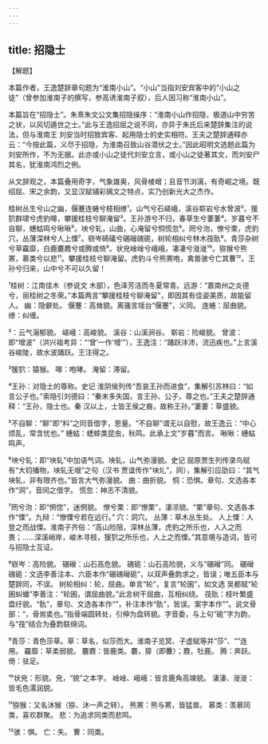 ```yaml
---
---
---
```

title: 招隐士
---







【解题】

本篇作者，王逸楚辞章句题为“淮南小山”。“小山”当指刘安宾客中的“小山之徒”（曾参加淮南子的撰写，参高诱淮南子叙），后人因习称“淮南小山”。

本篇旨在“招隐士”。朱熹朱文公文集招隐操序：“淮南小山作招隐，极道山中穷苦之状，以风切遁世之士。”此与王逸招屈之说不同，亦异于朱氏后来楚辞集注的说法，但与淮南王 刘安当时招致宾客、起用隐士的史实相符。王夫之楚辞通释亦云：“今按此篇，义尽于招隐，为淮南召致山谷潜伏之士。”因此昭明文选题此篇为刘安所作，不为无据。此亦或小山之徒代刘安立言，或小山之徒著其文，而刘安尸其名，犹淮南鸿烈之例。

从文辞观之，本篇叠用奇字，气象雄奥，风骨棱嶒；且音节浏漓，有奇崛之境。既绍屈、宋之余韵，又显汉赋铺彩摛文之特点，实乃创新光大之杰作。

桂树丛生兮山之幽，偃蹇连蜷兮枝相缭¹。山气兮石嵯峨，溪谷崭岩兮水曾波²。猨狖群啸兮虎豹嗥，攀援桂枝兮聊淹留³。王孙游兮不归，春草生兮萋萋⁴。岁暮兮不自聊，蟪蛄鸣兮啾啾⁵。坱兮轧，山曲，心淹留兮恫慌忽⁶。罔兮沕，憭兮栗，虎豹穴，丛薄深林兮人上慄⁷。嵚岑碕礒兮碅磳磈硊，树轮相纠兮林木茷骩⁸。青莎杂树兮草靃靡，白鹿麏麚兮或腾或倚⁹。状皃崯崯兮峨峨，凄凄兮漇漇¹⁰。猕猴兮熊罴，慕类兮以悲¹¹。攀援桂枝兮聊淹留。虎豹斗兮熊罴咆，禽兽骇兮亡其曹¹²。王孙兮归来，山中兮不可以久留！

¹桂树：江南佳木（参说文 木部），色泽芳洁而冬夏常青。远游：“嘉南州之炎德兮，丽桂树之冬荣。”本篇两言“攀援桂枝兮聊淹留”，即因其有佳姿美质，故能留人。 幽：隐僻处。 偃蹇：高耸貌。离骚言瑶台“偃蹇”，义同。 连蜷：屈曲貌。 缭：纠缠。

²：云气滃郁貌。 嵯峨：高峻貌。 溪谷：山溪涧谷。 崭岩：险峻貌。 曾波：即“增波”（洪兴祖考异：“‘曾’一作‘增’”），王逸注：“踊跃沣沛，流迅疾也。”上言溪谷峻陡，故水波踊跃。王注得之。

³猨狖：猿猴。 嗥：咆哮。 淹留：滞留。

⁴王孙：对隐士的尊称。史记 淮阴侯列传“吾哀王孙而进食”，集解引苏林曰：“如言公子也。”索隐引刘德曰：“秦末多失国，言王孙、公子，尊之也。”王夫之楚辞通释：“王孙，隐士也。秦 汉以上，士皆王侯之裔，故称王孙。”萋萋：草盛貌。

⁵不自聊：“聊”即“料”之同音借字，思量。“不自聊”谓无以自慰，故王逸云：“中心烦乱，常含忧也。” 蟪蛄：蟋蟀类昆虫，秋鸣。此承上文“岁暮”而言。 啾啾：蟪蛄鸣声。

⁶坱兮轧：即“坱轧”中加语气词。坱轧，山气弥漫貌。史记 屈原贾生列传录鸟赋有“大钧播物，坱轧无垠”之句（汉书 贾谊传作“坱圠”，同），集解引应劭曰：“其气坱轧，非有限齐也。”皆言大气弥漫貌。 曲：曲折貌。 恫：恐惧。章句、文选各本作“洞”，音同之借字。 慌忽：神志不清貌。

⁷罔兮沕：即“惘惚”，迷惘貌。 憭兮栗：即“憭栗”，淒凉貌。“栗”章句、文选各本作“慄”。九辩：“憭慄兮若在远行。” 穴：洞穴。 丛薄：草木丛生处。 人上慄：人登之而战慄。淮南子齐俗：“高山险阻，深林丛薄，虎豹之所乐也，人入之而畏；……深溪峭岸，峻木寻枝，猨狖之所乐也，人上之而慄。”其意境与造词，皆可与招隐士互证。

⁸嵚岑：高险貌。 碅磳：山石高危貌。 磈硊：山石高险貌，义与“碅磳”同。 碅磳磈硊：文选李善注本、六臣本作“碅磈磳硊”，以双声叠韵求之，皆误；唯五臣本与楚辞同，不误。 树轮相纠：轮，屈曲。单言“轮”，复言“轮囷”，如文选 吴都赋“轮囷虯蟠”李善注：“轮囷，谓屈曲貌。”此言树干屈曲，互相纠绕。 茷骩：枝叶繁盛盘纡貌。“骩”，章句、文选各本作“”，补注本作“骩”，皆误。案字本作“”。说文骨部：“，骨耑奊也。”指骨端圆转处，引伸为盘转貌。字音委，与上句“硊”字为韵，与“茷”结合为叠韵联绵词。

⁹青莎：青色莎草。草：草名，似莎而大。淮南子览冥、子虚赋等并“莎”、“”连用。 靃靡：草柔弱貌。 麏麚：皆鹿类。麏，獐（即麞）；麚，牡鹿。 腾：奔跃。 倚：驻足。

¹⁰状皃：形貌。皃，“貌”之本字。 崯崯、峨峨：皆言鹿角高竦貌。 淒淒、漇漇：皆毛色濡润貌。

¹¹猕猴：又名沐猴（猕、沐一声之转）。 熊罴：熊与罴，皆猛兽。 慕类：羡慕同类，喜欢群聚。 悲：为追求同类而悲鸣。

¹²骇：惧。 亡：失。 曹：同类。